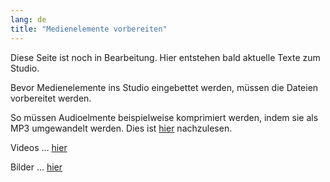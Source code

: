 ```yaml
---
lang: de
title: "Medienelemente vorbereiten"
---
```


::: {.callout-note}
Diese Seite ist noch in Bearbeitung. Hier entstehen bald aktuelle Texte zum Studio.
:::

Bevor Medienelemente ins Studio eingebettet werden, müssen die Dateien vorbereitet werden. 

So müssen Audioelmente beispielweise komprimiert werden, indem sie als MP3 umgewandelt werden. Dies ist [hier](Audios_konvertieren.qmd) nachzulesen.

Videos ... [hier](Videos_konvertieren.qmd)

Bilder ... [hier](Bilder_vorbereiten.qmd)